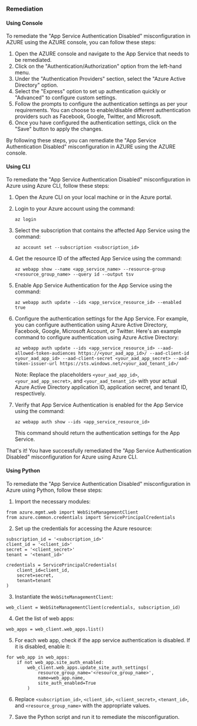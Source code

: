### Remediation

#### Using Console

To remediate the "App Service Authentication Disabled" misconfiguration in AZURE using the AZURE console, you can follow these steps:

1. Open the AZURE console and navigate to the App Service that needs to be remediated.
2. Click on the "Authentication/Authorization" option from the left-hand menu.
3. Under the "Authentication Providers" section, select the "Azure Active Directory" option.
4. Select the "Express" option to set up authentication quickly or "Advanced" to configure custom settings.
5. Follow the prompts to configure the authentication settings as per your requirements. You can choose to enable/disable different authentication providers such as Facebook, Google, Twitter, and Microsoft.
6. Once you have configured the authentication settings, click on the "Save" button to apply the changes.

By following these steps, you can remediate the "App Service Authentication Disabled" misconfiguration in AZURE using the AZURE console.

#### Using CLI

To remediate the "App Service Authentication Disabled" misconfiguration in Azure using Azure CLI, follow these steps:

1. Open the Azure CLI on your local machine or in the Azure portal.

2. Login to your Azure account using the command:

   ```
   az login
   ```

3. Select the subscription that contains the affected App Service using the command:

   ```
   az account set --subscription <subscription_id>
   ```

4. Get the resource ID of the affected App Service using the command:

   ```
   az webapp show --name <app_service_name> --resource-group <resource_group_name> --query id --output tsv
   ```

5. Enable App Service Authentication for the App Service using the command:

   ```
   az webapp auth update --ids <app_service_resource_id> --enabled true
   ```

6. Configure the authentication settings for the App Service. For example, you can configure authentication using Azure Active Directory, Facebook, Google, Microsoft Account, or Twitter. Here's an example command to configure authentication using Azure Active Directory:

   ```
   az webapp auth update --ids <app_service_resource_id> --aad-allowed-token-audiences https://<your_aad_app_id>/ --aad-client-id <your_aad_app_id> --aad-client-secret <your_aad_app_secret> --aad-token-issuer-url https://sts.windows.net/<your_aad_tenant_id>/
   ```

   Note: Replace the placeholders `<your_aad_app_id>`, `<your_aad_app_secret>`, and `<your_aad_tenant_id>` with your actual Azure Active Directory application ID, application secret, and tenant ID, respectively.

7. Verify that App Service Authentication is enabled for the App Service using the command:

   ```
   az webapp auth show --ids <app_service_resource_id>
   ```

   This command should return the authentication settings for the App Service.

That's it! You have successfully remediated the "App Service Authentication Disabled" misconfiguration for Azure using Azure CLI.

#### Using Python

To remediate the "App Service Authentication Disabled" misconfiguration in Azure using Python, follow these steps:

1. Import the necessary modules:

```
from azure.mgmt.web import WebSiteManagementClient
from azure.common.credentials import ServicePrincipalCredentials
```

2. Set up the credentials for accessing the Azure resource:

```
subscription_id = '<subscription_id>'
client_id = '<client_id>'
secret = '<client_secret>'
tenant = '<tenant_id>'

credentials = ServicePrincipalCredentials(
    client_id=client_id,
    secret=secret,
    tenant=tenant
)
```

3. Instantiate the `WebSiteManagementClient`:

```
web_client = WebSiteManagementClient(credentials, subscription_id)
```

4. Get the list of web apps:

```
web_apps = web_client.web_apps.list()
```

5. For each web app, check if the app service authentication is disabled. If it is disabled, enable it:

```
for web_app in web_apps:
    if not web_app.site_auth_enabled:
        web_client.web_apps.update_site_auth_settings(
            resource_group_name='<resource_group_name>',
            name=web_app.name,
            site_auth_enabled=True
        )
```

6. Replace `<subscription_id>`, `<client_id>`, `<client_secret>`, `<tenant_id>`, and `<resource_group_name>` with the appropriate values.

7. Save the Python script and run it to remediate the misconfiguration.

